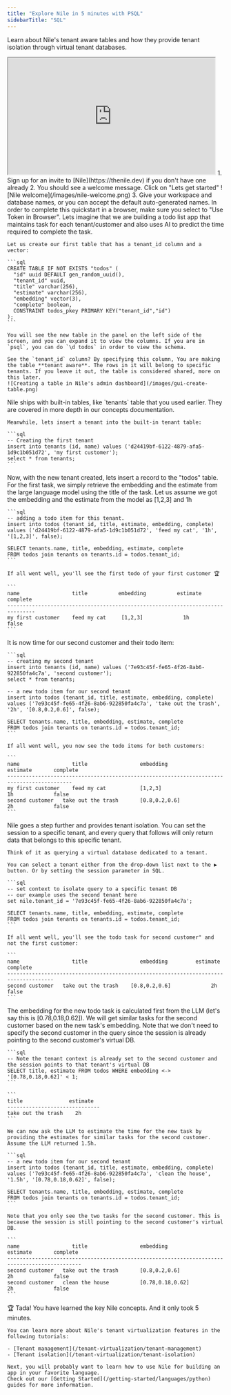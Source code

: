 ```yaml
---
title: "Explore Nile in 5 minutes with PSQL"
sidebarTitle: "SQL"
---
```


Learn about Nile's tenant aware tables and how they provide tenant isolation through virtual tenant databases.

<iframe
  width="480"
  height="270"
  src="https://www.youtube.com/embed/RKMXk-9B_2A?si=hWviJDt4_WCnmIRM"
  title="YouTube video player"
  allow="accelerometer; autoplay; clipboard-write; encrypted-media; gyroscope; picture-in-picture; web-share"
  allowFullScreen
></iframe>

<Steps>
  <Step title="Create a database">
    1. Sign up for an invite to [Nile](https://thenile.dev) if you don't have one already
    2. You should see a welcome message. Click on "Lets get started"
       ![Nile welcome](/images/nile-welcome.png)
    3. Give your workspace and database names, or you can accept the default auto-generated names. In order to complete this quickstart in a browser, make sure you select to "Use Token in Browser".
  </Step>

  <Step title="Create a table">
    Lets imagine that we are building a todo list app that maintains task for each tenant/customer and also uses AI to predict the time required to complete the task.

    Let us create our first table that has a tenant_id column and a vector:

    ```sql
    CREATE TABLE IF NOT EXISTS "todos" (
      "id" uuid DEFAULT gen_random_uuid(),
      "tenant_id" uuid,
      "title" varchar(256),
      "estimate" varchar(256),
      "embedding" vector(3),
      "complete" boolean,
      CONSTRAINT todos_pkey PRIMARY KEY("tenant_id","id")
    );
    ```

    You will see the new table in the panel on the left side of the screen, and you can expand it to view the columns. If you are in `psql`, you can do `\d todos` in order to view the schema.

    See the `tenant_id` column? By specifying this column, You are making the table **tenant aware**. The rows in it will belong to specific tenants. If you leave it out, the table is considered shared, more on this later.
    ![Creating a table in Nile's admin dashboard](/images/gui-create-table.png)
  </Step>

  <Step title="Insert first tenant/customer">
    Nile ships with built-in tables, like `tenants` table that you used earlier. They are covered in more depth in our concepts documentation.

    Meanwhile, lets insert a tenant into the built-in tenant table:

    ```sql
    -- Creating the first tenant
    insert into tenants (id, name) values ('d24419bf-6122-4879-afa5-1d9c1b051d72', 'my first customer');
    select * from tenants;
    ```
  </Step>

  <Step title="Insert first todo task">
    Now, with the new tenant created, lets insert a record to the "todos" table. For the first task, we simply retrieve the embedding and the estimate from the large language model using the title of the task.
    Let us assume we got the embedding and the estimate from the model as [1,2,3] and 1h

    ```sql
    -- adding a todo item for this tenant.
    insert into todos (tenant_id, title, estimate, embedding, complete) values ('d24419bf-6122-4879-afa5-1d9c1b051d72', 'feed my cat', '1h', '[1,2,3]', false);

    SELECT tenants.name, title, embedding, estimate, complete
    FROM todos join tenants on tenants.id = todos.tenant_id;
    ```

    If all went well, you'll see the first todo of your first customer 🏆

    ```
    name                 title          embedding          estimate       complete
    -------------------------------------------------------------------------------
    my first customer    feed my cat     [1,2,3]             1h            false
    ```
  </Step>

  <Step title="Add another tenant and todo">
    It is now time for our second customer and their todo item:

    ```sql
    -- creating my second tenant
    insert into tenants (id, name) values ('7e93c45f-fe65-4f26-8ab6-922850fa4c7a', 'second customer');
    select * from tenants;

    -- a new todo item for our second tenant
    insert into todos (tenant_id, title, estimate, embedding, complete) values ('7e93c45f-fe65-4f26-8ab6-922850fa4c7a', 'take out the trash', '2h', '[0.8,0.2,0.6]', false);

    SELECT tenants.name, title, embedding, estimate, complete
    FROM todos join tenants on tenants.id = todos.tenant_id;
    ```

    If all went well, you now see the todo items for both customers:

    ```
    name                 title                 embedding              estimate       complete
    -------------------------------------------------------------------------------------------
    my first customer    feed my cat           [1,2,3]                   1h             false
    second customer   take out the trash       [0.8,0.2,0.6]             2h             false
    ```
  </Step>

  <Step title="Try tenant isolation">
    Nile goes a step further and provides tenant isolation. You can set the session to a specific tenant, and every query that follows will only return data that belongs to this specific tenant.

    Think of it as querying a virtual database dedicated to a tenant.

    You can select a tenant either from the drop-down list next to the ▶️ button. Or by setting the session parameter in SQL.

    ```sql
    -- set context to isolate query to a specific tenant DB
    -- our example uses the second tenant here
    set nile.tenant_id = '7e93c45f-fe65-4f26-8ab6-922850fa4c7a';

    SELECT tenants.name, title, embedding, estimate, complete
    FROM todos join tenants on tenants.id = todos.tenant_id;
    ```

    If all went well, you'll see the todo task for second customer" and not the first customer:

    ```
    name                 title                 embedding         estimate       complete
    -------------------------------------------------------------------------------------
    second customer   take out the trash    [0.8,0.2,0.6]             2h             false
    ```
  </Step>

  <Step title="Use vector similarity with tenant isolation">
    The embedding for the new todo task is calculated first from the LLM (let's say this is [0.78,0.18,0.62]). We will get similar tasks for the second customer based on the new task's embedding.
    Note that we don't need to specify the second customer in the query since the session is already pointing to the second customer's virtual DB.

    ```sql
    -- Note the tenant context is already set to the second customer and the session points to that tenant's virtual DB
    SELECT title, estimate FROM todos WHERE embedding <-> '[0.78,0.18,0.62]' < 1;
    ```

    ```
    title               estimate
    ------------------------------
    take out the trash    2h
    ```

    We can now ask the LLM to estimate the time for the new task by providing the estimates for similar tasks for the second customer.
    Assume the LLM returned 1.5h.

    ```sql
    -- a new todo item for our second tenant
    insert into todos (tenant_id, title, estimate, embedding, complete) values ('7e93c45f-fe65-4f26-8ab6-922850fa4c7a', 'clean the house', '1.5h', '[0.78,0.18,0.62]', false);

    SELECT tenants.name, title, embedding, estimate, complete
    FROM todos join tenants on tenants.id = todos.tenant_id;
    ```

    Note that you only see the two tasks for the second customer. This is because the session is still pointing to the second customer's virtual DB.

    ```
    name                 title                 embedding                 estimate       complete
    ----------------------------------------------------------------------------------------------
    second customer   take out the trash       [0.8,0.2,0.6]                2h             false
    second customer   clean the house          [0.78,0.18,0.62]             2h             false
    ```
  </Step>

  <Step title="What's next?">
    🏆 Tada! You have learned the key Nile concepts. And it only took 5 minutes.

    You can learn more about Nile's tenant virtualization features in the following tutorials:

    - [Tenant management](/tenant-virtualization/tenant-management)
    - [Tenant isolation](/tenant-virtualization/tenant-isolation)

    Next, you will probably want to learn how to use Nile for building an app in your favorite language.
    Check out our [Getting Started](/getting-started/languages/python) guides for more information.
  </Step>
</Steps>
